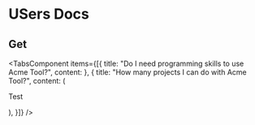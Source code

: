 
# USers Docs

## Get

<Post />


<TabsComponent items={[{
      title: "Do I need programming skills to use Acme Tool?",
      content: <Cenas />
    }, 
    {
      title: "How many projects I can do with Acme Tool?",
      content: (
        <p> 
         Test 
        </p>
      ),
    }]} />


